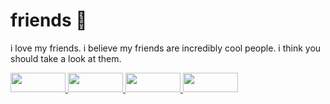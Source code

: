 # friends 💚

i love my friends. i believe my friends are incredibly cool people. i think you should take a look at them.

<div class="badge-grid">
    <a href="https://arciniega.one" target="_blank" rel="noopener nofollow">
        <img src="/static/img/88x31/chloe.png" width="88" height="31" />
    </a>
    <a href="https://lylythii.com" target="_blank" rel="noopener nofollow">
        <img src="/static/img/88x31/lily.png" width="88" height="31" />
    </a>
    <a href="https://youtu.be/K6TtKNB1fWg" target="_blank" rel="noopener nofollow">
        <img src="/static/img/88x31/lynne.png" width="88" height="31" />
    </a>
    <a href="https://nax.dev" target="_blank" rel="noopener nofollow">
        <img src="/static/img/88x31/nax.png" width="88" height="31" />
    </a>
</div>
